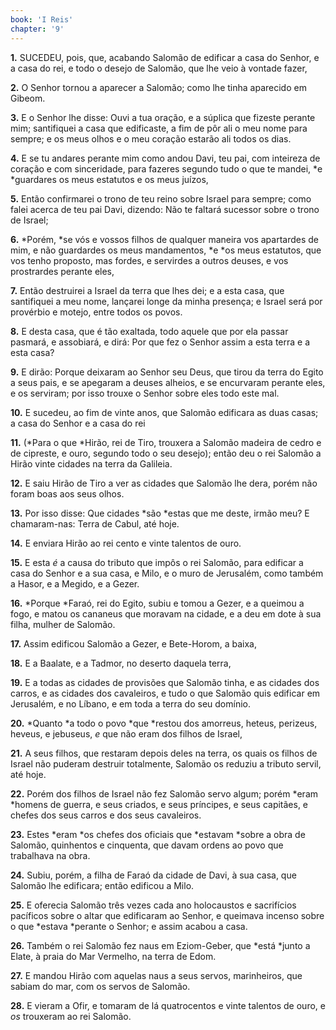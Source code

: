 ```yaml
---
book: 'I Reis'
chapter: '9'
---
```


**1.** SUCEDEU, pois, que, acabando Salomão de edificar a casa do Senhor, e a casa do rei, e todo o desejo de Salomão, que lhe veio à vontade fazer,

**2.** O Senhor tornou a aparecer a Salomão; como lhe tinha aparecido em Gibeom.

**3.** E o Senhor lhe disse: Ouvi a tua oração, e a súplica que fizeste perante mim; santifiquei a casa que edificaste, a fim de pôr ali o meu nome para sempre; e os meus olhos e o meu coração estarão ali todos os dias.

**4.** E se tu andares perante mim como andou Davi, teu pai, com inteireza de coração e com sinceridade, para fazeres segundo tudo o que te mandei, *e *guardares os meus estatutos e os meus juízos,

**5.** Então confirmarei o trono de teu reino sobre Israel para sempre; como falei acerca de teu pai Davi, dizendo: Não te faltará sucessor sobre o trono de Israel;

**6.** *Porém, *se vós e vossos filhos de qualquer maneira vos apartardes de mim, e não guardardes os meus mandamentos, *e *os meus estatutos, que vos tenho proposto, mas fordes, e servirdes a outros deuses, e vos prostrardes perante eles,

**7.** Então destruirei a Israel da terra que lhes dei; e a esta casa, que santifiquei a meu nome, lançarei longe da minha presença; e Israel será por provérbio e motejo, entre todos os povos.

**8.** E desta casa, que é tão exaltada, todo aquele que por ela passar pasmará, e assobiará, e dirá: Por que fez o Senhor assim a esta terra e a esta casa?

**9.** E dirão: Porque deixaram ao Senhor seu Deus, que tirou da terra do Egito a seus pais, e se apegaram a deuses alheios, e se encurvaram perante eles, e os serviram; por isso trouxe o Senhor sobre eles todo este mal.

**10.** E sucedeu, ao fim de vinte anos, que Salomão edificara as duas casas; a casa do Senhor e a casa do rei

**11.** (*Para o que *Hirão, rei de Tiro, trouxera a Salomão madeira de cedro e de cipreste, e ouro, segundo todo o seu desejo); então deu o rei Salomão a Hirão vinte cidades na terra da Galileia.

**12.** E saiu Hirão de Tiro a ver as cidades que Salomão lhe dera, porém não foram boas aos seus olhos.

**13.** Por isso disse: Que cidades *são *estas que me deste, irmão meu? E chamaram-nas: Terra de Cabul, até hoje.

**14.** E enviara Hirão ao rei cento e vinte talentos de ouro.

**15.** E esta *é* a causa do tributo que impôs o rei Salomão, para edificar a casa do Senhor e a sua casa, e Milo, e o muro de Jerusalém, como também a Hasor, e a Megido, e a Gezer.

**16.** *Porque *Faraó, rei do Egito, subiu e tomou a Gezer, e a queimou a fogo, e matou os cananeus que moravam na cidade, e a deu em dote à sua filha, mulher de Salomão.

**17.** Assim edificou Salomão a Gezer, e Bete-Horom, a baixa,

**18.** E a Baalate, e a Tadmor, no deserto daquela terra,

**19.** E a todas as cidades de provisões que Salomão tinha, e as cidades dos carros, e as cidades dos cavaleiros, e tudo o que Salomão quis edificar em Jerusalém, e no Líbano, e em toda a terra do seu domínio.

**20.** *Quanto *a todo o povo *que *restou dos amorreus, heteus, perizeus, heveus, e jebuseus, *e* que não eram dos filhos de Israel,

**21.** A seus filhos, que restaram depois deles na terra, os quais os filhos de Israel não puderam destruir totalmente, Salomão os reduziu a tributo servil, até hoje.

**22.** Porém dos filhos de Israel não fez Salomão servo algum; porém *eram *homens de guerra, e seus criados, e seus príncipes, e seus capitães, e chefes dos seus carros e dos seus cavaleiros.

**23.** Estes *eram *os chefes dos oficiais que *estavam *sobre a obra de Salomão, quinhentos e cinquenta, que davam ordens ao povo que trabalhava na obra.

**24.** Subiu, porém, a filha de Faraó da cidade de Davi, à sua casa, que Salomão lhe edificara; então edificou a Milo.

**25.** E oferecia Salomão três vezes cada ano holocaustos e sacrifícios pacíficos sobre o altar que edificaram ao Senhor, e queimava incenso sobre o que *estava *perante o Senhor; e assim acabou a casa.

**26.** Também o rei Salomão fez naus em Eziom-Geber, que *está *junto a Elate, à praia do Mar Vermelho, na terra de Edom.

**27.** E mandou Hirão com aquelas naus a seus servos, marinheiros, que sabiam do mar, com os servos de Salomão.

**28.** E vieram a Ofir, e tomaram de lá quatrocentos e vinte talentos de ouro, e *os* trouxeram ao rei Salomão.
